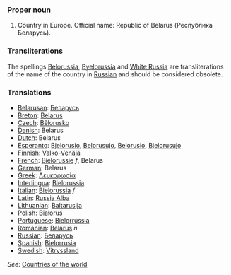 ===Proper noun===

# Country in Europe. Official name: Republic of Belarus (Республика Беларусь).

===Transliterations===
The spellings [[Belorussia]], [[Byelorussia]] and [[White Russia]] are transliterations of the name of the country in [[Russian]] and should be considered obsolete.

===Translations===
*[[Belarusan]]: [[Беларусь]]
*[[Breton]]: [[Belarus]]
*[[Czech]]: [[Bělorusko]]
*[[Danish]]: Belarus
*[[Dutch]]: Belarus
*[[Esperanto]]: [[Bjelorusio]], [[Belorusujo]], [[Belorusio]], [[Bjelorusujo]]
*[[Finnish]]: [[Valko-Venäjä]]
*[[French]]: [[Biélorussie]] ''f'', Belarus
*[[German]]: Belarus
*[[Greek]]: [[Λευκορωσία]]
*[[Interlingua]]: [[Bielorussia]]
*[[Italian]]: [[Bielorussia]] ''f''
*[[Latin]]: [[Russia Alba]]
*[[Lithuanian]]: [[Baltarusija]]
*[[Polish]]: [[Białoruś]]
*[[Portuguese]]: [[Bielorrússia]]
*[[Romanian]]: [[Belarus]] ''n''
*[[Russian]]: [[Беларусь]]
*[[Spanish]]: [[Bielorrusia]]
*[[Swedish]]: [[Vitryssland]]

''See'': [[Countries of the world]]